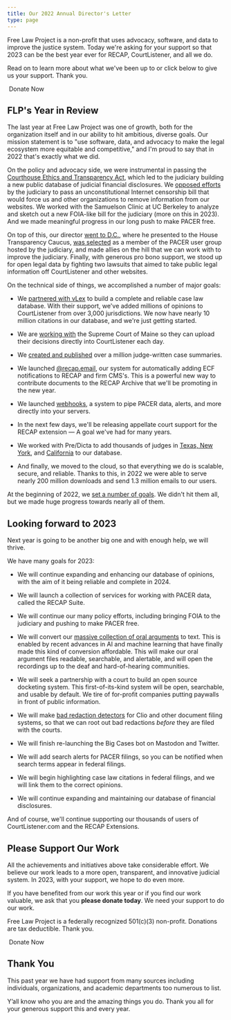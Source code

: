 ```yaml
---
title: Our 2022 Annual Director's Letter
type: page
---
```




<p className="lead">Free Law Project is a non-profit that uses advocacy, software, and data to improve the justice system. Today we're asking for your support so that 2023 can be the best year ever for RECAP, CourtListener, and all we do.</p>


Read on to learn more about what we've been up to or click below to give us your support. Thank you.

<RedButton href="https://www.courtlistener.com/donate/?referrer=2022-first-button" size="lg" extraClasses="inline-flex"><HeartIcon className="flex-shrink-0 h-5 w-5" aria-hidden="true"/>&nbsp;Donate Now</RedButton>


## FLP's Year in Review

The last year at Free Law Project was one of growth, both for the organization itself and in our ability to hit ambitious, diverse goals. Our mission statement is to "use software, data, and advocacy to make the legal ecosystem more equitable and competitive," and I'm proud to say that in 2022 that's exactly what we did.

On the policy and advocacy side, we were instrumental in passing the [Courthouse Ethics and Transparency Act][ceta], which led to the judiciary building a new public database of judicial financial disclosures. We [opposed efforts][sec] by the judiciary to pass an unconstitutional Internet censorship bill that would force us and other organizations to remove information from our websites. We worked with the Samuelson Clinic at UC Berkeley to analyze and sketch out a new FOIA-like bill for the judiciary (more on this in 2023). And we made meaningful progress in our long push to make PACER free.

On top of this, our director [went to D.C.][dc], where he presented to the House Transparency Caucus, [was selected][ug] as a member of the PACER user group hosted by the judiciary, and made allies on the hill that we can work with to improve the judiciary. Finally, with generous pro bono support, we stood up for open legal data by fighting two lawsuits that aimed to take public legal information off CourtListener and other websites.

On the technical side of things, we accomplished a number of major goals:

 - We [partnered with vLex][vlex] to build a complete and reliable case law database. With their support, we've added millions of opinions to CourtListener from over 3,000 jurisdictions. We now have nearly 10 million citations in our database, and we're just getting started.

 - We are [working with][dash] the Supreme Court of Maine so they can upload their decisions directly into CourtListener each day.

 - We [created and published][parentheticals] over a million judge-written case summaries.

 - We launched [@recap.email][re], our system for automatically adding ECF notifications to RECAP and firm CMS's. This is a powerful new way to contribute documents to the RECAP Archive that we'll be promoting in the new year.

 - We launched [webhooks][wh], a system to pipe PACER data, alerts, and more directly into your servers.

 - In the next few days, we'll be releasing appellate court support for the RECAP extension — A goal we've had for many years.

 - We worked with Pre/Dicta to add thousands of judges in [Texas, New York][judge-db2], and [California][judge-db1] to our database.

 - And finally, we moved to the cloud, so that everything we do is scalable, secure, and reliable. Thanks to this, in 2022 we were able to serve nearly 200 million downloads and send 1.3 million emails to our users.

At the beginning of 2022, we [set a number of goals][goals]. We didn't hit them all, but we made huge progress towards nearly all of them.


## Looking forward to 2023

Next year is going to be another big one and with enough help, we will thrive.

We have many goals for 2023:

 - We will continue expanding and enhancing our database of opinions, with the aim of it being reliable and complete in 2024.

 - We will launch a collection of services for working with PACER data, called the RECAP Suite.

 - We will continue our many policy efforts, including bringing FOIA to the judiciary and pushing to make PACER free.

 - We will convert our [massive collection of oral arguments][oa] to text. This is enabled by recent advances in AI and machine learning that have finally made this kind of conversion affordable. This will make our oral argument files readable, searchable, and alertable, and will open the recordings up to the deaf and hard-of-hearing communities.

 - We will seek a partnership with a court to build an open source docketing system. This first-of-its-kind system will be open, searchable, and usable by default. We tire of for-profit companies putting paywalls in front of public information.

 - We will make [bad redaction detectors][xray] for Clio and other document filing systems, so that we can root out bad redactions _before_ they are filed with the courts.

 - We will finish re-launching the Big Cases bot on Mastodon and Twitter.

 - We will add search alerts for PACER filings, so you can be notified when search terms appear in federal filings.

 - We will begin highlighting case law citations in federal filings, and we will link them to the correct opinions.

- We will continue expanding and maintaining our database of financial disclosures.

And of course, we'll continue supporting our thousands of users of CourtListener.com and the RECAP Extensions.


## Please Support Our Work

All the achievements and initiatives above take considerable effort. We believe our work leads to a more open, transparent, and innovative judicial system. In 2023, with your support, we hope to do even more.

If you have benefited from our work this year or if you find our work valuable, we ask that you **please donate today**. We need your support to do our work.

Free Law Project is a federally recognized 501(c)(3) non-profit. Donations are tax deductible. Thank you.


<RedButton href="https://www.courtlistener.com/donate/?referrer=2022-second-button" size="lg" extraClasses="inline-flex"><HeartIcon className="flex-shrink-0 h-5 w-5" aria-hidden="true"/>&nbsp;Donate Now</RedButton>


## Thank You <i className="fa fa-heart-o"></i>

This past year we have had support from many sources including individuals, organizations, and academic departments too numerous to list.

Y’all know who you are and the amazing things you do. Thank you all for your generous support this and every year.

[xray]: /projects/x-ray/
[ceta]: https://ross.house.gov/media/press-releases/president-biden-signs-law-ross-bill-enhance-judicial-ethics-and-transparency
[re]: https://www.courtlistener.com/help/recap/email/
[vlex]: /2022/08/22/vlex-partnership/
[dash]: /2022/08/02/maine-supreme-and-tennessee-workers-comp
[judge-db1]: /2022/04/19/california-judge-database
[judge-db2]: /2022/11/03/texas-and-new-york-judge-database
[doc]: /projects/doctor
[parentheticals]: /2022/03/17/summarizing-important-cases/
[sec]: https://twitter.com/FreeLawProject/status/1601011543344152577
[ug]: https://twitter.com/FreeLawProject/status/1575206978342658048
[dc]: https://twitter.com/FreeLawProject/status/1572375504610824192
[goals]: https://twitter.com/FreeLawProject/status/1479157631671365637
[oa]: https://www.courtlistener.com/audio/
[wh]: https://www.courtlistener.com/help/api/webhooks/
